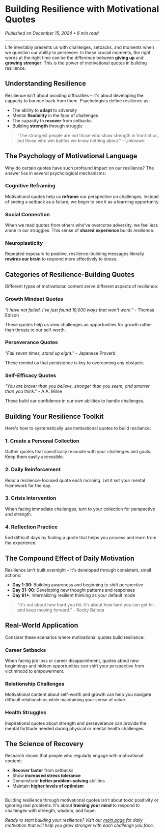 

# Building Resilience with Motivational Quotes

*Published on December 15, 2024 • 6 min read*

---

Life inevitably presents us with challenges, setbacks, and moments when we question our ability to persevere. In these crucial moments, the right words at the right time can be the difference between **giving up** and **growing stronger**. This is the power of motivational quotes in building resilience.

## Understanding Resilience

Resilience isn't about avoiding difficulties – it's about developing the capacity to bounce back from them. Psychologists define resilience as:

- The ability to **adapt** to adversity
- Mental **flexibility** in the face of challenges
- The capacity to **recover** from setbacks
- Building **strength** through struggle

> "The strongest people are not those who show strength in front of us, but those who win battles we know nothing about." - Unknown

## The Psychology of Motivational Language

Why do certain quotes have such profound impact on our resilience? The answer lies in several psychological mechanisms:

### Cognitive Reframing
Motivational quotes help us **reframe** our perspective on challenges. Instead of seeing a setback as a failure, we begin to see it as a learning opportunity.

### Social Connection
When we read quotes from others who've overcome adversity, we feel less alone in our struggles. This sense of **shared experience** builds resilience.

### Neuroplasticity
Repeated exposure to positive, resilience-building messages literally **rewires our brain** to respond more effectively to stress.

## Categories of Resilience-Building Quotes

Different types of motivational content serve different aspects of resilience:

### Growth Mindset Quotes
*"I have not failed. I've just found 10,000 ways that won't work."* - Thomas Edison

These quotes help us view challenges as opportunities for growth rather than threats to our self-worth.

### Perseverance Quotes
*"Fall seven times, stand up eight."* - Japanese Proverb

These remind us that persistence is key to overcoming any obstacle.

### Self-Efficacy Quotes
*"You are braver than you believe, stronger than you seem, and smarter than you think."* - A.A. Milne

These build our confidence in our own abilities to handle challenges.

## Building Your Resilience Toolkit

Here's how to systematically use motivational quotes to build resilience:

### 1. Create a Personal Collection
Gather quotes that specifically resonate with your challenges and goals. Keep them easily accessible.

### 2. Daily Reinforcement
Read a resilience-focused quote each morning. Let it set your mental framework for the day.

### 3. Crisis Intervention
When facing immediate challenges, turn to your collection for perspective and strength.

### 4. Reflection Practice
End difficult days by finding a quote that helps you process and learn from the experience.

## The Compound Effect of Daily Motivation

Resilience isn't built overnight – it's developed through consistent, small actions:

- **Day 1-30**: Building awareness and beginning to shift perspective
- **Day 31-90**: Developing new thought patterns and responses
- **Day 91+**: Internalizing resilient thinking as your default mode

> "It's not about how hard you hit. It's about how hard you can get hit and keep moving forward." - Rocky Balboa

## Real-World Application

Consider these scenarios where motivational quotes build resilience:

### Career Setbacks
When facing job loss or career disappointment, quotes about new beginnings and hidden opportunities can shift your perspective from victimhood to empowerment.

### Relationship Challenges
Motivational content about self-worth and growth can help you navigate difficult relationships while maintaining your sense of value.

### Health Struggles
Inspirational quotes about strength and perseverance can provide the mental fortitude needed during physical or mental health challenges.

## The Science of Recovery

Research shows that people who regularly engage with motivational content:
- **Recover faster** from setbacks
- Show **increased stress tolerance**
- Demonstrate **better problem-solving** abilities
- Maintain **higher levels of optimism**

---

Building resilience through motivational quotes isn't about toxic positivity or ignoring real problems. It's about **training your mind** to respond to challenges with strength, wisdom, and hope.

*Ready to start building your resilience? Visit our [main page](/) for daily motivation that will help you grow stronger with each challenge you face.*
